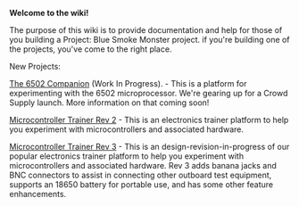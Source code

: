 <strong>Welcome to the wiki!</strong>

The purpose of this wiki is to provide documentation and help for those of you building a Project: Blue Smoke Monster project. if you're building one of the projects, you've come to the right place. 

New Projects:

[[The 6502 Companion]] (Work In Progress). - This is a platform for experimenting with the 6502 microprocessor. We're gearing up for a Crowd Supply launch. More information on that coming soon!

[[Microcontroller Trainer Rev 2]] - This is an electronics trainer platform to help you experiment with microcontrollers and associated hardware.

[[Microcontroller Trainer Rev 3]] - This is an design-revision-in-progress of our popular electronics trainer platform to help you experiment with microcontrollers and associated hardware.  Rev 3 adds banana jacks and BNC connectors to assist in connecting other outboard test equipment, supports an 18650 battery for portable use, and has some other feature enhancements.